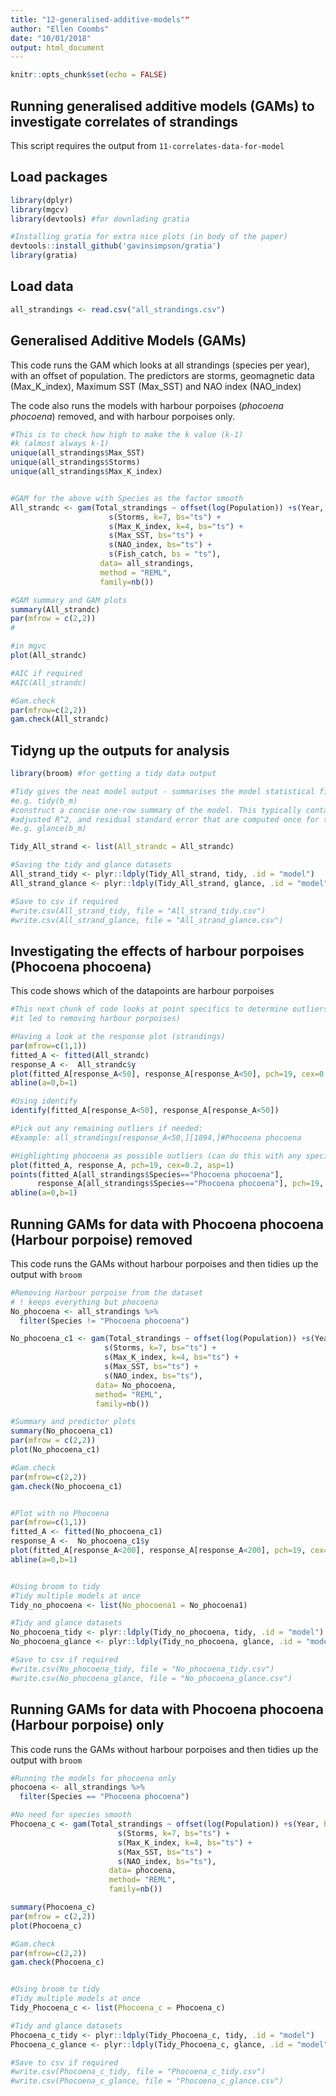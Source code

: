 ```yaml
---
title: "12-generalised-additive-models""
author: "Ellen Coombs"
date: "10/01/2018"
output: html_document
---
```


```r
knitr::opts_chunk$set(echo = FALSE)
```

## Running generalised additive models (GAMs) to investigate correlates of strandings
This script requires the output from `11-correlates-data-for-model`

## Load packages 
```r
library(dplyr)
library(mgcv)
library(devtools) #for downlading gratia 

#Installing gratia for extra nice plots (in body of the paper)
devtools::install_github('gavinsimpson/gratia')
library(gratia)
```

## Load data 
```r

all_strandings <- read.csv("all_strandings.csv")

```

## Generalised Additive Models (GAMs)
This code runs the GAM which looks at all strandings (species per year), with an offset of population. The predictors are storms, geomagnetic data (Max_K_index), Maximum SST (Max_SST) and NAO index (NAO_index)

The code also runs the models with harbour porpoises (_phocoena phocoena_) removed, and with harbour porpoises only. 
```r

#This is to check how high to make the k value (k-1)
#k (almost always k-1)
unique(all_strandings$Max_SST)
unique(all_strandings$Storms)
unique(all_strandings$Max_K_index)


#GAM for the above with Species as the factor smooth 
All_strandc <- gam(Total_strandings ~ offset(log(Population)) +s(Year, Species, bs="fs") +
                      s(Storms, k=7, bs="ts") +
                      s(Max_K_index, k=4, bs="ts") +
                      s(Max_SST, bs="ts") +
                      s(NAO_index, bs="ts") + 
                      s(Fish_catch, bs = "ts"), 
                    data= all_strandings, 
                    method = "REML",
                    family=nb())

#GAM summary and GAM plots 
summary(All_strandc)
par(mfrow = c(2,2))
#

#in mgvc 
plot(All_strandc)

#AIC if required 
#AIC(All_strandc)

#Gam.check
par(mfrow=c(2,2))
gam.check(All_strandc)

```


## Tidyng up the outputs for analysis 
```r

library(broom) #for getting a tidy data output 

#Tidy gives the neat model output - summarises the model statistical findings 
#e.g. tidy(b_m)
#construct a concise one-row summary of the model. This typically contains values such as R^2, 
#adjusted R^2, and residual standard error that are computed once for the entire model.
#e.g. glance(b_m)

Tidy_All_strand <- list(All_strandc = All_strandc) 

#Saving the tidy and glance datasets 
All_strand_tidy <- plyr::ldply(Tidy_All_strand, tidy, .id = "model")
All_strand_glance <- plyr::ldply(Tidy_All_strand, glance, .id = "model")

#Save to csv if required 
#write.csv(All_strand_tidy, file = "All_strand_tidy.csv")
#write.csv(All_strand_glance, file = "All_strand_glance.csv")
```


## Investigating the effects of harbour porpoises (Phocoena phocoena)
This code shows which of the datapoints are harbour porpoises 
```r

#This next chunk of code looks at point specifics to determine outliers (in this case
#it led to removing harbour porpoises) 

#Having a look at the response plot (strandings)
par(mfrow=c(1,1))
fitted_A <- fitted(All_strandc)
response_A <-  All_strandc$y
plot(fitted_A[response_A<50], response_A[response_A<50], pch=19, cex=0.2, asp=1)
abline(a=0,b=1)

#Using identify
identify(fitted_A[response_A<50], response_A[response_A<50])

#Pick out any remaining outliers if needed: 
#Example: all_strandings[response_A<50,][1894,]#Phocoena phocoena 

#Highlighting phocoena as possible outliers (can do this with any species)
plot(fitted_A, response_A, pch=19, cex=0.2, asp=1)
points(fitted_A[all_strandings$Species=="Phocoena phocoena"], 
      response_A[all_strandings$Species=="Phocoena phocoena"], pch=19, cex=0.5, col="red")
abline(a=0,b=1)

```


## Running GAMs for data with Phocoena phocoena (Harbour porpoise) removed 
This code runs the GAMs without harbour porpoises and then tidies up the output with `broom`
```r

#Removing Harbour porpoise from the dataset 
# ! keeps everything but phocoena
No_phocoena <- all_strandings %>%
  filter(Species != "Phocoena phocoena")

No_phocoena_c1 <- gam(Total_strandings ~ offset(log(Population)) +s(Year, Species, bs="fs") +
                     s(Storms, k=7, bs="ts") +
                     s(Max_K_index, k=4, bs="ts") +
                     s(Max_SST, bs="ts") +
                     s(NAO_index, bs="ts"), 
                   data= No_phocoena, 
                   method= "REML",
                   family=nb())

#Summary and predictor plots 
summary(No_phocoena_c1)
par(mfrow = c(2,2))
plot(No_phocoena_c1)

#Gam.check 
par(mfrow=c(2,2))
gam.check(No_phocoena_c1)


#Plot with no Phocoena 
par(mfrow=c(1,1))
fitted_A <- fitted(No_phocoena_c1)
response_A <-  No_phocoena_c1$y
plot(fitted_A[response_A<200], response_A[response_A<200], pch=19, cex=0.2, asp=1)
abline(a=0,b=1)


#Using broom to tidy 
#Tidy multiple models at once 
Tidy_no_phocoena <- list(No_phocoena1 = No_phocoena1)

#Tidy and glance datasets 
No_phocoena_tidy <- plyr::ldply(Tidy_no_phocoena, tidy, .id = "model")
No_phocoena_glance <- plyr::ldply(Tidy_no_phocoena, glance, .id = "model")

#Save to csv if required 
#write.csv(No_phocoena_tidy, file = "No_phocoena_tidy.csv")
#write.csv(No_phocoena_glance, file = "No_phocoena_glance.csv")

```


## Running GAMs for data with Phocoena phocoena (Harbour porpoise) only 
This code runs the GAMs without harbour porpoises and then tidies up the output with `broom`
```r

#Running the models for phocoena only 
phocoena <- all_strandings %>% 
  filter(Species == "Phocoena phocoena")

#No need for species smooth 
Phocoena_c <- gam(Total_strandings ~ offset(log(Population)) +s(Year, bs="ts") +
                        s(Storms, k=7, bs="ts") +
                        s(Max_K_index, k=4, bs="ts") +
                        s(Max_SST, bs="ts") +
                        s(NAO_index, bs="ts"), 
                      data= phocoena, 
                      method= "REML",
                      family=nb())

summary(Phocoena_c)
par(mfrow = c(2,2))
plot(Phocoena_c)

#Gam.check
par(mfrow=c(2,2))
gam.check(Phocoena_c)


#Using broom to tidy 
#Tidy multiple models at once 
Tidy_Phocoena_c <- list(Phocoena_c = Phocoena_c)

#Tidy and glance datasets 
Phocoena_c_tidy <- plyr::ldply(Tidy_Phocoena_c, tidy, .id = "model")
Phocoena_c_glance <- plyr::ldply(Tidy_Phocoena_c, glance, .id = "model")

#Save to csv if required 
#write.csv(Phocoena_c_tidy, file = "Phocoena_c_tidy.csv")
#write.csv(Phocoena_c_glance, file = "Phocoena_c_glance.csv")



```




